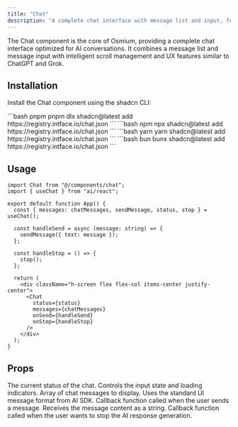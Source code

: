 ```yaml
---
title: "Chat"
description: "A complete chat interface with message list and input, featuring smart auto-scroll management and optimized UX for AI conversations."
---
```


The Chat component is the core of Osmium, providing a complete chat interface optimized for AI conversations. It combines a message list and message input with intelligent scroll management and UX features similar to ChatGPT and Grok.

## Installation

Install the Chat component using the shadcn CLI:

<CodeGroup>
  ```bash pnpm 
  pnpm dlx shadcn@latest add https://registry.intface.io/chat.json
  ```
  ```bash npm 
  npx shadcn@latest add https://registry.intface.io/chat.json
  ```
  ```bash yarn 
  yarn shadcn@latest add https://registry.intface.io/chat.json
  ```
  ```bash bun 
  bunx shadcn@latest add https://registry.intface.io/chat.json
  ```
</CodeGroup>

## Usage

```tsx
import Chat from "@/components/chat";
import { useChat } from "ai/react";

export default function App() {
  const { messages: chatMessages, sendMessage, status, stop } = useChat();

  const handleSend = async (message: string) => {
    sendMessage({ text: message });
  };

  const handleStop = () => {
    stop();
  };

  return (
    <div className="h-screen flex flex-col items-center justify-center">
      <Chat
        status={status}
        messages={chatMessages}
        onSend={handleSend}
        onStop={handleStop}
      />
    </div>
  );
}
```

## Props

<ParamField body="status" type="ChatStatus" required>
  The current status of the chat. Controls the input state and loading
  indicators.
</ParamField>


<ParamField body="messages" type="UIMessage[]" required>
  Array of chat messages to display. Uses the standard UI message format from AI
  SDK.
</ParamField>

<ParamField body="onSend" type="(message: string) => void" required>
  Callback function called when the user sends a message. Receives the message
  content as a string.
</ParamField>

<ParamField body="onStop" type="() => void" required>
  Callback function called when the user wants to stop the AI response
  generation.
</ParamField>
